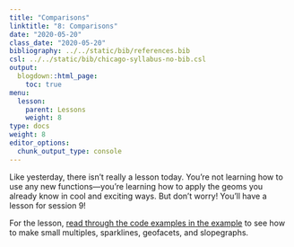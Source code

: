 ```yaml
---
title: "Comparisons"
linktitle: "8: Comparisons"
date: "2020-05-20"
class_date: "2020-05-20"
bibliography: ../../static/bib/references.bib
csl: ../../static/bib/chicago-syllabus-no-bib.csl
output:
  blogdown::html_page:
    toc: true
menu:
  lesson:
    parent: Lessons
    weight: 8
type: docs
weight: 8
editor_options: 
  chunk_output_type: console
---
```


Like yesterday, there isn't really a lesson today. You're not learning how to use any new functions—you're learning how to apply the geoms you already know in cool and exciting ways. But don't worry! You'll have a lesson for session 9!

For the lesson, [read through the code examples in the example](/example/08-example/) to see how to make small multiples, sparklines, geofacets, and slopegraphs.
